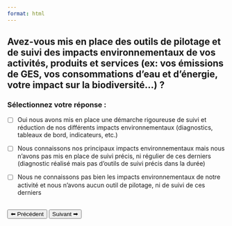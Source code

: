 ```yaml
---
format: html
---
```


## Avez-vous mis en place des outils de pilotage et de suivi des impacts environnementaux de vos activités, produits et services (ex: vos émissions de GES, vos consommations d'eau et d'énergie, votre impact sur la biodiversité...) ?

### Sélectionnez votre réponse :

- [ ] Oui nous avons mis en place une démarche rigoureuse de suivi et réduction de nos différents impacts environnementaux (diagnostics, tableaux de bord, indicateurs, etc.)

- [ ] Nous connaissons nos principaux impacts environnementaux mais nous n'avons pas mis en place de suivi précis, ni régulier de ces derniers (diagnostic réalisé mais pas d'outils de suivi précis dans la durée)

- [ ] Nous ne connaissons pas bien les impacts environnementaux de notre activité et nous n'avons aucun outil de pilotage, ni de suivi de ces derniers

<br>
<button id='precedent' onclick="window.location.href='question_3.html'" >⬅ Précédent</button>
<button id='suivant' onclick="window.location.href='question_5.html'" >Suivant ➡</button>


<script>
document.getElementById('quiz-form').addEventListener('submit', function(event) {
  event.preventDefault();
  let responses = [];
  document.querySelectorAll('input[type=checkbox]:checked').forEach((checkbox) => {
    responses.push(checkbox.value);
  });
  localStorage.setItem('reponses_q4', JSON.stringify(responses));
  alert('Réponse enregistrée !');
});
</script>

